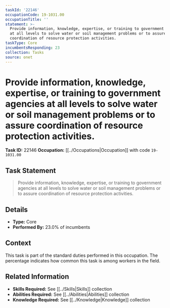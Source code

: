 ```yaml
---
taskId: '22146'
occupationCode: 19-1031.00
occupationTitle: ''
statement: >-
  Provide information, knowledge, expertise, or training to government agencies
  at all levels to solve water or soil management problems or to assure
  coordination of resource protection activities.
taskType: Core
incumbentsResponding: 23
collection: Tasks
source: onet
---
```

# Provide information, knowledge, expertise, or training to government agencies at all levels to solve water or soil management problems or to assure coordination of resource protection activities.

**Task ID:** 22146
**Occupation:** [[../Occupations|Occupation]] with code `19-1031.00`

## Task Statement

> Provide information, knowledge, expertise, or training to government agencies at all levels to solve water or soil management problems or to assure coordination of resource protection activities.

## Details

- **Type:** Core
- **Performed By:** 23.0% of incumbents

## Context

This task is part of the standard duties performed in this occupation. The percentage indicates how common this task is among workers in the field.

## Related Information

- **Skills Required:** See [[../Skills|Skills]] collection
- **Abilities Required:** See [[../Abilities|Abilities]] collection
- **Knowledge Required:** See [[../Knowledge|Knowledge]] collection

